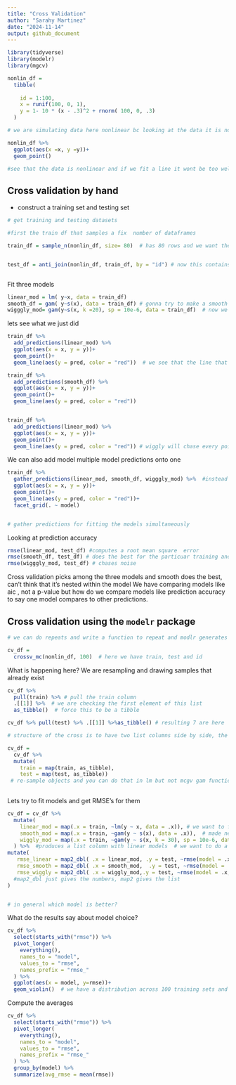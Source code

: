 ```yaml
---
title: "Cross Validation"
author: "Sarahy Martinez"
date: "2024-11-14"
output: github_document
---
```


```r
library(tidyverse)
library(modelr)
library(mgcv)

```


```r

nonlin_df = 
  tibble(
    
    id = 1:100,
    x = runif(100, 0, 1),
    y = 1- 10 * (x - .3)^2 + rnorm( 100, 0, .3)
  )

# we are simulating data here nonlinear bc looking at the data it is non-lin look at the graph

```


```r

nonlin_df %>% 
  ggplot(aes(x =x, y =y))+
  geom_point()

#see that the data is nonlinear and if we fit a line it wont be too well and we know its a square term but we wouldn't know bc we have to fit the curvature. We want to fit something that isn't too sensitive to the outliers
```


## Cross validation by hand 

- construct a training set and testing set 

```r
# get training and testing datasets 

#first the train df that samples a fix  number of dataframes

train_df = sample_n(nonlin_df, size= 80)  # has 80 rows and we want the 20 nonlinear that dont appear in training 


test_df = anti_join(nonlin_df, train_df, by = "id") # now this contains the missing data that nots in the train



```

Fit three models 

```r

linear_mod = lm( y~x, data = train_df)
smooth_df = gam( y~s(x), data = train_df) # gonna try to make a smooth df
wigggly_mod= gam(y~s(x, k =20), sp = 10e-6, data = train_df)  # now we want it to chase every datapoint and tell it how complex we want the model to be

```

lets see what we just did 

```r
train_df %>% 
  add_predictions(linear_mod) %>% 
  ggplot(aes(x = x, y = y))+
  geom_point()+
  geom_line(aes(y = pred, color = "red"))  # we see that the line that fits is the best it can do and the linear model does this but if we updated and fit the smooth it qill do better

train_df %>% 
  add_predictions(smooth_df) %>% 
  ggplot(aes(x = x, y = y))+
  geom_point()+
  geom_line(aes(y = pred, color = "red")) 


train_df %>% 
  add_predictions(linear_mod) %>% 
  ggplot(aes(x = x, y = y))+
  geom_point()+
  geom_line(aes(y = pred, color = "red")) # wiggly will chase every point and make bad preditions bc chasing too much

```


We can also add model multiple model predictions onto one 

```r

train_df %>% 
  gather_predictions(linear_mod, smooth_df, wigggly_mod) %>%  #instead 80 rows we have 240 and these the predictions for each model
  ggplot(aes(x = x, y = y))+
  geom_point()+
  geom_line(aes(y = pred, color = "red"))+
  facet_grid(. ~ model)


# gather predictions for fitting the models simultaneously 
```


Looking at prediction accuracy 

```r

rmse(linear_mod, test_df) #computes a root mean square  error 
rmse(smooth_df, test_df) # does the best for the particuar training and testing split
rmse(wigggly_mod, test_df) # chases noise

```

Cross validation picks among the three models and smooth does the best, can't think that it's nested within the model
We have comparing models like aic , not a p-value but how do we compare models like prediction accuracy to say one model compares to other predictions. 


## Cross validation using the `modelr` package 

```r
# we can do repeats and write a function to repeat and modlr generates the testing of training data sets. 

cv_df = 
  crossv_mc(nonlin_df, 100)  # here we have train, test and id 

```

What is happening here? We are resampling and drawing samples that already exist 

```r

cv_df %>% 
  pull(train) %>% # pull the train column
  .[[1]] %>%  # we are checking the first element of this list  
  as_tibble()  # force this to be a tibble 

cv_df %>% pull(test) %>% .[[1]] %>%as_tibble() # resulting 7 are here 

# structure of the cross is to have two list columns side by side, the training for a particular split, testing for a particular split , id for the split and then same thing etc. Instead of trying to store as hundred dataset, just stored as row numbers but we will convert back to a tibble. 


```


```r

cv_df =
  cv_df %>% 
  mutate(
    train = map(train, as_tibble),
    test = map(test, as_tibble))
 # re-sample objects and you can do that in lm but not mcgv gam function so we have to do this step
  
```

Lets try to fit models and get RMSE's for them 
```r

cv_df = cv_df %>% 
  mutate(
    linear_mod = map(.x = train, ~lm(y ~ x, data = .x)), # we want to fit for each element so we will map across
    smooth_mod = map(.x = train, ~gam(y ~ s(x), data = .x)),  # made new variables linear, smooth etc and place below
    wiggly_mod = map(.x = train, ~gam(y ~ s(x, k = 30), sp = 10e-6, data = .x))
  ) %>%  #produces a list column with linear models  # we want to do a similar thing with the smooth and wiggly 
mutate(
   rmse_linear = map2_dbl( .x = linear_mod, .y = test, ~rmse(model = .x, data = .y)),
   rmse_smooth = map2_dbl( .x = smooth_mod,  .y = test, ~rmse(model = .x, data = .y)),
   rmse_wiggly = map2_dbl( .x = wiggly_mod,.y = test, ~rmse(model = .x, data = .y))
  #map2_dbl just gives the numbers, map2 gives the list
)


# in general which model is better?
```

What do the results say about model choice?

```r

cv_df %>% 
  select(starts_with("rmse")) %>% 
  pivot_longer(
    everything(),
    names_to = "model",
    values_to = "rmse",
    names_prefix = "rmse_"
  ) %>% 
  ggplot(aes(x = model, y=rmse))+ 
  geom_violin()  # we have a distribution across 100 training sets and looks like linear model makes worse predictions , the smooth and wiggly are on the right track and then smooth model is doing the best. 

```

Compute the averages

```r

cv_df %>% 
  select(starts_with("rmse")) %>% 
  pivot_longer(
    everything(),
    names_to = "model",
    values_to = "rmse",
    names_prefix = "rmse_"
  ) %>% 
  group_by(model) %>% 
  summarize(avg_rmse = mean(rmse))

```



